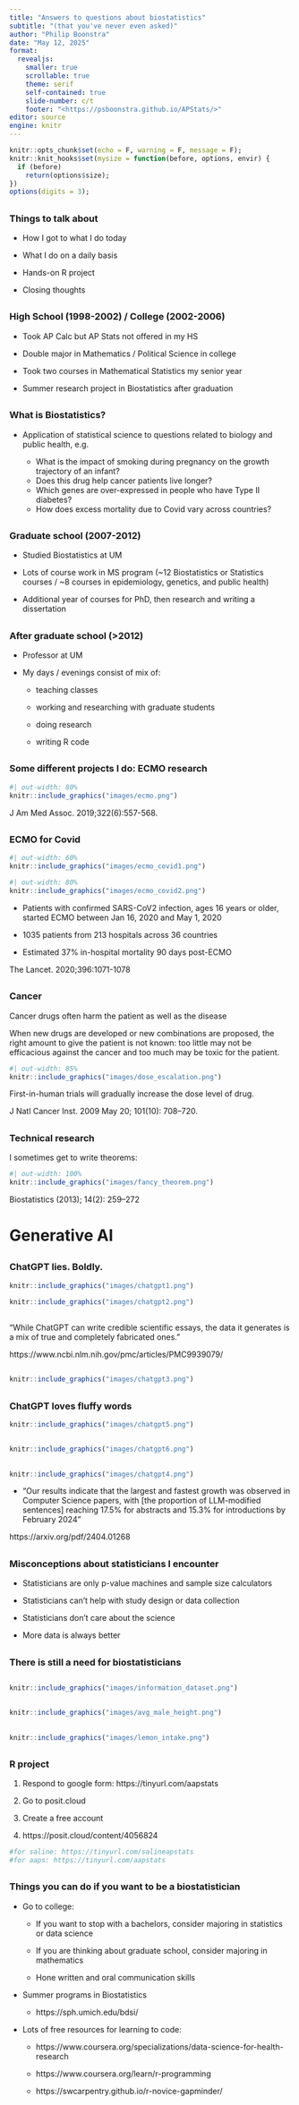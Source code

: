 ```yaml
---
title: "Answers to questions about biostatistics"
subtitle: "(that you've never even asked)"
author: "Philip Boonstra"
date: "May 12, 2025"
format: 
  revealjs:
    smaller: true
    scrollable: true
    theme: serif
    self-contained: true
    slide-number: c/t
    footer: "<https://psboonstra.github.io/APStats/>"
editor: source
engine: knitr
---
```


```r
knitr::opts_chunk$set(echo = F, warning = F, message = F);
knitr::knit_hooks$set(mysize = function(before, options, envir) {
  if (before) 
    return(options$size);
})
options(digits = 3);

```

## 

### Things to talk about

- How I got to what I do today

- What I do on a daily basis

- Hands-on R project

- Closing thoughts

##  

### High School (1998-2002) / College (2002-2006)

- Took AP Calc but AP Stats not offered in my HS 

- Double major in Mathematics / Political Science in college

- Took two courses in Mathematical Statistics my senior year

- Summer research project in Biostatistics after graduation

##  

### What is Biostatistics?

- Application of statistical science to questions related to biology and public health, e.g. 

    * What is the impact of smoking during pregnancy on the growth trajectory of an infant?
    * Does this drug help cancer patients live longer?
    * Which genes are over-expressed in people who have Type II diabetes?
    * How does excess mortality due to Covid vary across countries?

##  

### Graduate school (2007-2012)

- Studied Biostatistics at UM

- Lots of course work in MS program (~12 Biostatistics or Statistics courses / ~8 courses in epidemiology, genetics, and public health)

- Additional year of courses for PhD, then research and writing a dissertation

##  

### After graduate school (>2012)

- Professor at UM 

- My days / evenings consist of mix of:

    * teaching classes
    
    * working and researching with graduate students
    
    * doing research
    
    * writing R code
    
## 

### Some different projects I do: ECMO research {.nostretch}

```r
#| out-width: 80%
knitr::include_graphics("images/ecmo.png")
```

J Am Med Assoc. 2019;322(6):557-568.

## 

### ECMO for Covid {.nostretch}

```r
#| out-width: 60%
knitr::include_graphics("images/ecmo_covid1.png")
```

```r
#| out-width: 80%
knitr::include_graphics("images/ecmo_covid2.png")
```

- Patients with confirmed SARS-CoV2 infection, ages 16 years or older, started ECMO between Jan 16, 2020 and May 1, 2020

- 1035 patients from 213 hospitals across 36 countries

- Estimated 37% in-hospital mortality 90 days post-ECMO

The Lancet. 2020;396:1071-1078

## 

### Cancer {.nostretch}

Cancer drugs often harm the patient as well as the disease

When new drugs are developed or new combinations are proposed, the right amount to give the patient is not known: too little may not be efficacious against the cancer and too much may be toxic for the patient. 

```r
#| out-width: 85%
knitr::include_graphics("images/dose_escalation.png")
```

First-in-human trials will gradually increase the dose level of drug. 

J Natl Cancer Inst. 2009 May 20; 101(10): 708–720. 

##  

### Technical research {.nostretch}

I sometimes get to write theorems:

```r
#| out-width: 100%
knitr::include_graphics("images/fancy_theorem.png")
```

Biostatistics (2013); 14(2): 259–272

# Generative AI

##  

### ChatGPT lies. Boldly.


```r
knitr::include_graphics("images/chatgpt1.png")
```
```r
knitr::include_graphics("images/chatgpt2.png")
```

## 

"While ChatGPT can write credible scientific essays, the data it generates is a mix of true and completely fabricated ones."

https://www.ncbi.nlm.nih.gov/pmc/articles/PMC9939079/

## 

```r
knitr::include_graphics("images/chatgpt3.png")
```

##  

### ChatGPT loves fluffy words

```r
knitr::include_graphics("images/chatgpt5.png")
```

## 

```r
knitr::include_graphics("images/chatgpt6.png")
```


## 

```r
knitr::include_graphics("images/chatgpt4.png")
```

- "Our results indicate that the largest and fastest growth was observed in Computer Science papers, with [the proportion of LLM-modified sentences] reaching 17.5% for abstracts and 15.3% for introductions by February 2024"

https://arxiv.org/pdf/2404.01268



##  

### Misconceptions about statisticians I encounter

- Statisticians are only p-value machines and sample size calculators

- Statisticians can't help with study design or data collection

- Statisticians don't care about the science

- More data is always better

##  

### There is still a need for biostatisticians

## 

```r
knitr::include_graphics("images/information_dataset.png")
```

## 

```r
knitr::include_graphics("images/avg_male_height.png")
```

## 

```r
knitr::include_graphics("images/lemon_intake.png")
```


## 

###  R project

1. Respond to google form: https://tinyurl.com/aapstats

1. Go to posit.cloud

2. Create a free account

3. https://posit.cloud/content/4056824

```r
#for saline: https://tinyurl.com/salineapstats
#for aaps: https://tinyurl.com/aapstats
```



## 

###  Things you can do if you want to be a biostatistician

- Go to college:

    * If you want to stop with a bachelors, consider majoring
    in statistics or data science
    
    * If you are thinking about graduate school, consider
    majoring in mathematics
    
    * Hone written and oral communication skills
    
- Summer programs in Biostatistics

    * https://sph.umich.edu/bdsi/
    
- Lots of free resources for learning to code:

    * https://www.coursera.org/specializations/data-science-for-health-research
    
    * https://www.coursera.org/learn/r-programming
    
    * https://swcarpentry.github.io/r-novice-gapminder/
    
    
  